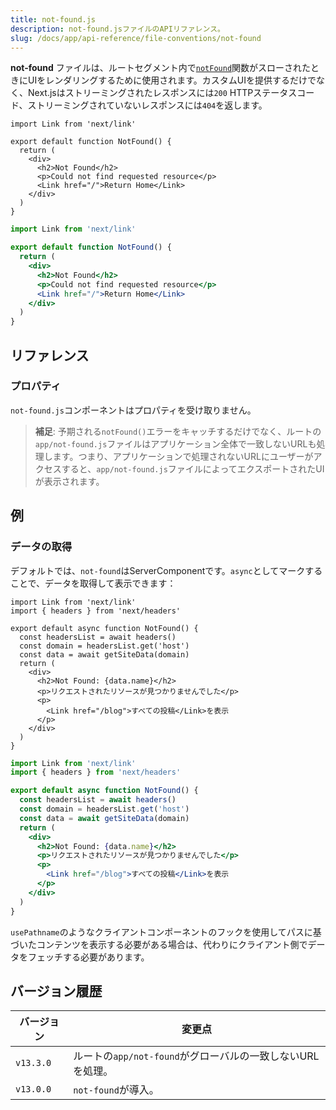 ```yaml
---
title: not-found.js
description: not-found.jsファイルのAPIリファレンス。
slug: /docs/app/api-reference/file-conventions/not-found
---
```


**not-found** ファイルは、ルートセグメント内で[`notFound`](/docs/app/api-reference/functions/not-found)関数がスローされたときにUIをレンダリングするために使用されます。カスタムUIを提供するだけでなく、Next.jsはストリーミングされたレスポンスには`200` HTTPステータスコード、ストリーミングされていないレスポンスには`404`を返します。

```tsx filename="app/not-found.tsx" switcher
import Link from 'next/link'

export default function NotFound() {
  return (
    <div>
      <h2>Not Found</h2>
      <p>Could not find requested resource</p>
      <Link href="/">Return Home</Link>
    </div>
  )
}
```

```jsx filename="app/blog/not-found.js" switcher
import Link from 'next/link'

export default function NotFound() {
  return (
    <div>
      <h2>Not Found</h2>
      <p>Could not find requested resource</p>
      <Link href="/">Return Home</Link>
    </div>
  )
}
```

## リファレンス

### プロパティ

`not-found.js`コンポーネントはプロパティを受け取りません。

> **補足**: 予期される`notFound()`エラーをキャッチするだけでなく、ルートの`app/not-found.js`ファイルはアプリケーション全体で一致しないURLも処理します。つまり、アプリケーションで処理されないURLにユーザーがアクセスすると、`app/not-found.js`ファイルによってエクスポートされたUIが表示されます。

## 例

### データの取得

デフォルトでは、`not-found`はServerComponentです。`async`としてマークすることで、データを取得して表示できます：

```tsx filename="app/not-found.tsx" switcher
import Link from 'next/link'
import { headers } from 'next/headers'

export default async function NotFound() {
  const headersList = await headers()
  const domain = headersList.get('host')
  const data = await getSiteData(domain)
  return (
    <div>
      <h2>Not Found: {data.name}</h2>
      <p>リクエストされたリソースが見つかりませんでした</p>
      <p>
        <Link href="/blog">すべての投稿</Link>を表示
      </p>
    </div>
  )
}
```

```jsx filename="app/not-found.jsx" switcher
import Link from 'next/link'
import { headers } from 'next/headers'

export default async function NotFound() {
  const headersList = await headers()
  const domain = headersList.get('host')
  const data = await getSiteData(domain)
  return (
    <div>
      <h2>Not Found: {data.name}</h2>
      <p>リクエストされたリソースが見つかりませんでした</p>
      <p>
        <Link href="/blog">すべての投稿</Link>を表示
      </p>
    </div>
  )
}
```

`usePathname`のようなクライアントコンポーネントのフックを使用してパスに基づいたコンテンツを表示する必要がある場合は、代わりにクライアント側でデータをフェッチする必要があります。

## バージョン履歴

| バージョン | 変更点                                               |
| --------- | --------------------------------------------------- |
| `v13.3.0` | ルートの`app/not-found`がグローバルの一致しないURLを処理。 |
| `v13.0.0` | `not-found`が導入。                                  |
